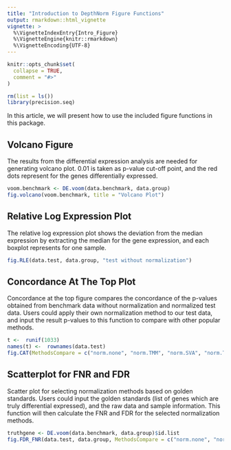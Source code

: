 ```yaml
---
title: "Introduction to DepthNorm Figure Functions"
output: rmarkdown::html_vignette
vignette: >
  %\VignetteIndexEntry{Intro_Figure}
  %\VignetteEngine{knitr::rmarkdown}
  %\VignetteEncoding{UTF-8}
---
```


```r
knitr::opts_chunk$set(
  collapse = TRUE,
  comment = "#>"
)
```

```r
rm(list = ls())
library(precision.seq)
```

In this article, we will present how to use the included figure functions in this package.

## Volcano Figure
The results from the differential expression analysis are needed for generating volcano plot. 0.01 is taken as p-value cut-off point, and the red dots represent for the genes differentially expressed.
```r
voom.benchmark <- DE.voom(data.benchmark, data.group)
fig.volcano(voom.benchmark, title = "Volcano Plot")
```

## Relative Log Expression Plot
The relative log expression plot shows the deviation from the median expression by extracting the median for the gene expression, and each boxplot represents for one sample.
```r
fig.RLE(data.test, data.group, "test without normalization")
```

## Concordance At The Top Plot
Concordance at the top figure compares the concordance of the p-values obtained from benchmark data without normalization and normalized test data. Users could apply their own normalization method to our test data, and input the result p-values to this function to compare with other popular methods.
```r
t <-  runif(1033)
names(t) <-  rownames(data.test)
fig.CAT(MethodsCompare = c("norm.none", "norm.TMM", "norm.SVA", "norm.TC"), MethodNew = "Example", pvalues = t)
```

## Scatterplot for FNR and FDR
Scatter plot for selecting normalization methods based on golden standards. Users could input the golden standards (list of genes which are truly differential expressed), and the raw data and sample information. This function will then calculate the FNR and FDR for the selected normalization methods.
```r
truthgene <- DE.voom(data.benchmark, data.group)$id.list
fig.FDR_FNR(data.test, data.group, MethodsCompare = c("norm.none", "norm.TMM", "norm.SVA", "norm.TC"), truth = truthgene)
```








